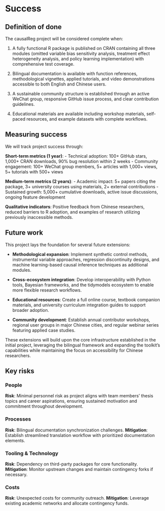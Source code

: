 # Success

## Definition of done

The causalReg project will be considered complete when:

1. A fully functional R package is published on CRAN containing all three modules (omitted variable bias sensitivity analysis, treatment effect heterogeneity analysis, and policy learning implementation) with comprehensive test coverage.

2. Bilingual documentation is available with function references, methodological vignettes, applied tutorials, and video demonstrations accessible to both English and Chinese users.

3. A sustainable community structure is established through an active WeChat group, responsive GitHub issue process, and clear contribution guidelines.

4. Educational materials are available including workshop materials, self-paced resources, and example datasets with complete workflows.

## Measuring success

We will track project success through:

**Short-term metrics (1 year)**:
- Technical adoption: 100+ GitHub stars, 1,000+ CRAN downloads, 90% bug resolution within 2 weeks
- Community engagement: 100+ WeChat group members, 5+ articles with 1,000+ views, 5+ tutorials with 500+ views

**Medium-term metrics (2 years)**:
- Academic impact: 5+ papers citing the package, 3+ university courses using materials, 2+ external contributions
- Sustained growth: 5,000+ cumulative downloads, active issue discussions, ongoing feature development

**Qualitative indicators**: Positive feedback from Chinese researchers, reduced barriers to R adoption, and examples of research utilizing previously inaccessible methods.

## Future work

This project lays the foundation for several future extensions:

- **Methodological expansion**: Implement synthetic control methods, instrumental variable approaches, regression discontinuity designs, and machine learning-based causal inference techniques as additional modules.

- **Cross-ecosystem integration**: Develop interoperability with Python tools, Bayesian frameworks, and the tidymodels ecosystem to enable more flexible research workflows.

- **Educational resources**: Create a full online course, textbook companion materials, and university curriculum integration guides to support broader adoption.

- **Community development**: Establish annual contributor workshops, regional user groups in major Chinese cities, and regular webinar series featuring applied case studies.

These extensions will build upon the core infrastructure established in the initial project, leveraging the bilingual framework and expanding the toolkit's capabilities while maintaining the focus on accessibility for Chinese researchers.

## Key risks

### People
**Risk**: Minimal personnel risk as project aligns with team members' thesis topics and career aspirations, ensuring sustained motivation and commitment throughout development.

### Processes
**Risk**: Bilingual documentation synchronization challenges.
**Mitigation**: Establish streamlined translation workflow with prioritized documentation elements.

### Tooling & Technology
**Risk**: Dependency on third-party packages for core functionality.
**Mitigation**: Monitor upstream changes and maintain contingency forks if necessary.

### Costs
**Risk**: Unexpected costs for community outreach.
**Mitigation**: Leverage existing academic networks and allocate contingency funds.